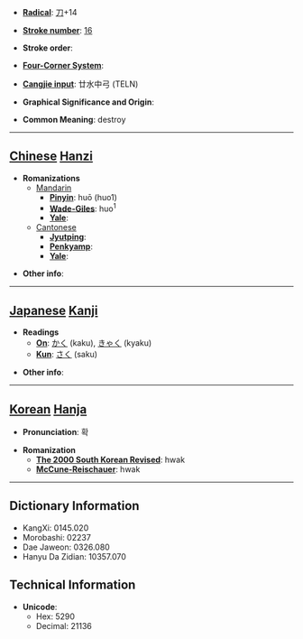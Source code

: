 * '''[[Wiktionary:Chinese radical index| Radical]]''': [[Wiktionary:Chinese radical index 刀|刀]]+14

* '''[[Wiktionary:Chinese total strokes index|Stroke number]]''': [[Wiktionary:Chinese total strokes index 16|16]]

* '''Stroke order''': 

* '''[[Wiktionary:Chinese four corner index|Four-Corner System]]''': 

* '''[[Wiktionary:Chinese Cangjie index|Cangjie input]]''': 廿水中弓 (TELN)

* '''Graphical Significance and Origin''': 

* '''Common Meaning''': destroy

----

== [[Chinese]] [[Hanzi]] ==

* '''Romanizations'''
** [[Mandarin]]
*** '''[[Pinyin]]''': huō (huo1)
*** '''[[Wade-Giles]]''': huo<sup>1</sup>
*** '''[[Yale]]''': 
**[[Cantonese]]
***'''[[Jyutping]]''':
***'''[[Penkyamp]]''': 
***'''[[Yale]]''': 

* '''Other info''': 

----

== [[Japanese]] [[Kanji]] ==

* '''Readings'''
** '''[[On]]''': [[かく]] (kaku), [[きゃく]] (kyaku)
** '''[[Kun]]''': [[さく]] (saku)

* '''Other info''':  

----

== [[Korean]] [[Hanja]] ==

* '''Pronunciation''': 확

* '''Romanization'''
** '''[[The 2000 South Korean Revised Romanization|The 2000 South Korean Revised]]''': hwak
** '''[[McCune-Reischauer]]''': hwak

----

== Dictionary Information ==

* KangXi: 0145.020
* Morobashi: 02237
* Dae Jaweon: 0326.080
* Hanyu Da Zidian: 10357.070

== Technical Information ==

* '''Unicode''':
** Hex: 5290
** Decimal: 21136